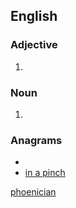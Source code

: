 ==English==

===Adjective===
{{en-adj|-}}

# {{rfquote-sense}} {{archaic spelling of|[[Phoenician#Adjective|Phoenician]]}}

===Noun===
{{en-noun}}

# {{rfquote-sense}} {{archaic spelling of|[[Phoenician#Noun|Phoenician]]}}

===Anagrams===
* {{alphagram|achiinnp}}
* [[in a pinch#English|in a pinch]]


[[Category:English words spelled with ligatures|phoenician]]